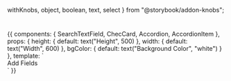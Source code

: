   withKnobs,
  object,
  boolean,
  text,
  select
} from "@storybook/addon-knobs";

<Meta title="Components/Form Builder" />

#

<Preview>
  <Story name="Default">
    {{
      components: {
        SearchTextField,
        ChecCard,
        Accordion,
        AccordionItem
      },
      props: {
        height: {
          default: text("Height", 500)
        },
        width: {
          default: text("Width", 600)
        },
        bgColor: {
          default: text("Background Color", "white")
        }
      },
      template: `
        <div class="py-16 flex justify-center font-lato">
          <ChecCard :height="height" :width="width" :bgColor="bgColor">
            <div class="mb-2 text-sm">
              Add Fields
            </div>
            <SearchTextField class="mb-5" />
            <accordion>
              <accordion-item>
                <template slot="accordion-trigger">
                  <h3>Basic Components</h3>
                </template>
                <template slot="accordion-content">
                  <span>Lorem ipsum dolor sit amet, consectetur adipiscing elit, sed do eiusmod tempor incididunt ut labore et dolore magna aliqua. Ut enim ad minim veniam, quis nostrud exercitation ullamco laboris nisi ut aliquip ex ea commodo consequat.</span>
                </template>
              </accordion-item>
            </accordion>
            <accordion>
              <accordion-item>
                <template slot="accordion-trigger">
                  <h3>Date and Time Components</h3>
                </template>
                <template slot="accordion-content">
                  <span>Lorem ipsum dolor sit amet, consectetur adipiscing elit, sed do eiusmod tempor incididunt ut labore et dolore magna aliqua. Ut enim ad minim veniam, quis nostrud exercitation ullamco laboris nisi ut aliquip ex ea commodo consequat.</span>
                </template>
              </accordion-item>
            </accordion>
          </ChecCard>
        </div>
      `
    }}
  </Story>
</Preview>
